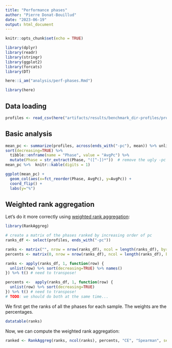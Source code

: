 ```yaml
---
title: "Performance phases"
author: "Pierre Donat-Bouillud"
date: "2023-06-19"
output: html_document
---
```


```r
knitr::opts_chunk$set(echo = TRUE)

library(dplyr)
library(readr)
library(stringr)
library(ggplot2)
library(forcats)
library(DT)

here::i_am("analysis/perf-phases.Rmd")

library(here)
```

## Data loading

```r
profiles <- read_csv(here("artifacts/results/benchmark_dir-profiles/profiles.csv"))
```

## Basic analysis

```r
mean_pc <- summarize(profiles, across(ends_with("-pc"), mean)) %>% unlist %>%
sort(decreasing=TRUE) %>% 
  tibble::enframe(name = "Phase", value = "AvgPc") %>%
  mutate(Phase = str_extract(Phase, "([^-])*"))  # remove the ugly -pc suffix
mean_pc %>%  knitr::kable(digits = 1)
```


```r
ggplot(mean_pc) +
  geom_col(aes(x=fct_reorder(Phase, AvgPc), y=AvgPc)) +
  coord_flip() +
  labs(y="%")
```

## Weighted rank aggregation


Let's do it more correctly using [weighted rank aggregation](https://cran.r-project.org/web/packages/RankAggreg/vignettes/RankAggreg.pdf):

```r
library(RankAggreg) 

# create a matrix of the phases ranked by increasing order of pc 
ranks_df <- select(profiles, ends_with("-pc"))

ranks <- matrix("", nrow = nrow(ranks_df), ncol = length(ranks_df), byrow=TRUE)
percents <- matrix(0, nrow = nrow(ranks_df), ncol = length(ranks_df), byrow=TRUE)

ranks <- apply(ranks_df, 1, function(row) {
  unlist(row) %>% sort(decreasing=TRUE) %>% names()
}) %>% t() # need to transpose!

percents <-  apply(ranks_df, 1, function(row) {
  unlist(row) %>% sort(decreasing=TRUE)
}) %>% t() # need to transpose!
# TODO: we should do both at the same time...

```

We first get the ranks of all the phases for each sample. The weights are the percentages.
```r
datatable(ranks)
```

Now, we can compute the weighted rank aggregation:

```r
ranked <- RankAggreg(ranks, ncol(ranks), percents, "CE", "Spearman", seed = 745)
```


